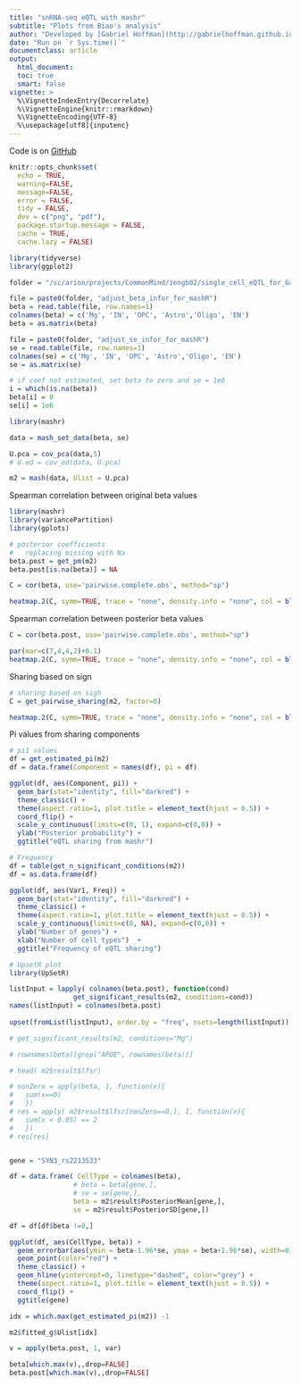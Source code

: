 ```yaml
---
title: "snRNA-seq eQTL with mashr"
subtitle: "Plots from Biao's analysis"
author: "Developed by [Gabriel Hoffman](http://gabrielhoffman.github.io/)"
date: "Run on `r Sys.time()`"
documentclass: article
output: 
  html_document:
  toc: true
  smart: false
vignette: >
  %\VignetteIndexEntry{Decorrelate}
  %\VignetteEngine{knitr::rmarkdown}
  %\VignetteEncoding{UTF-8}
  %\usepackage[utf8]{inputenc}
---
```



<!--- 

cd /sc/arion/projects/CommonMind/hoffman/NPS-AD/work/nps_ad/eqtl/
ml python git
git pull
# rm -rf analysis_freeze1_cache/ analysis_freeze1_files
R --vanilla

system("git pull"); rmarkdown::render("mashr2.Rmd");


# https://hoffmg01.u.hpc.mssm.edu/nps_ad/eqtl/mashr2.html
--->


Code is on [GitHub](https://github.com/GabrielHoffman/nps_ad/blob/master/eqtl/mashr.Rmd)

```r
knitr::opts_chunk$set(
  echo = TRUE,
  warning=FALSE,
  message=FALSE,
  error = FALSE,
  tidy = FALSE,
  dev = c("png", "pdf"),
  package.startup.message = FALSE,
  cache = TRUE,
  cache.lazy = FALSE)
```


```r
library(tidyverse)
library(ggplot2)

folder = "/sc/arion/projects/CommonMind/zengb02/single_cell_eQTL_for_Gabriel_12292022/eQTL_detection/cis-eQTL_detection/analysis/prepare_for_mashR/data_for_Gabriel_mashR/"

file = paste0(folder, "adjust_beta_infor_for_mashR")
beta = read.table(file, row.names=1)
colnames(beta) = c('Mg', 'IN', 'OPC', 'Astro','Oligo', 'EN')
beta = as.matrix(beta)

file = paste0(folder, "adjust_se_infor_for_mashR")
se = read.table(file, row.names=1)
colnames(se) = c('Mg', 'IN', 'OPC', 'Astro','Oligo', 'EN')
se = as.matrix(se)

# if coef not estimated, set beta to zero and se = 1e6
i = which(is.na(beta))
beta[i] = 0
se[i] = 1e6
```

```r
library(mashr)

data = mash_set_data(beta, se)

U.pca = cov_pca(data,5)
# U.ed = cov_ed(data, U.pca)

m2 = mash(data, Ulist = U.pca)
```



Spearman correlation between original beta values
```r
library(mashr)
library(variancePartition)
library(gplots)

# posterior coefficients
#   replacing missing with Na
beta.post = get_pm(m2)
beta.post[is.na(beta)] = NA

C = cor(beta, use='pairwise.complete.obs', method="sp")

heatmap.2(C, symm=TRUE, trace = "none", density.info = "none", col = bluered(100), symbreaks=TRUE, cellnote=round(C, 2), notecol="black", main="Original", key.xlab="Correlation", key.title='', keysize=1, cexRow=1, cexCol=1, margins=c(12,8))
```

Spearman correlation between posterior beta values
```r
C = cor(beta.post, use='pairwise.complete.obs', method="sp")

par(mar=c(7,4,4,2)+0.1) 
heatmap.2(C, symm=TRUE, trace = "none", density.info = "none", col = bluered(100), symbreaks=TRUE, cellnote=round(C, 2), notecol="black", main="mashr", key.xlab="Correlation", key.title='', keysize=1, cexRow=1, cexCol=1, margins=c(12,8))
```
 



Sharing based on sign
```r
# sharing based on sigh
C = get_pairwise_sharing(m2, factor=0)

heatmap.2(C, symm=TRUE, trace = "none", density.info = "none", col = bluered(100), symbreaks=TRUE, cellnote=round(C, 2), notecol="black", main="Sign sharing", key.xlab="Correlation", key.title='', keysize=1, cexRow=1, cexCol=1, margins=c(12,8))
```

Pi values from sharing components
```r
# pi1 values
df = get_estimated_pi(m2)
df = data.frame(Component = names(df), pi = df)

ggplot(df, aes(Component, pi)) + 
  geom_bar(stat="identity", fill="darkred") + 
  theme_classic() +
  theme(aspect.ratio=1, plot.title = element_text(hjust = 0.5)) +
  coord_flip() +
  scale_y_continuous(limits=c(0, 1), expand=c(0,0)) +
  ylab("Posterior probability") +
  ggtitle("eQTL sharing from mashr")
```

```r
# Frequency
df = table(get_n_significant_conditions(m2))
df = as.data.frame(df)

ggplot(df, aes(Var1, Freq)) + 
  geom_bar(stat="identity", fill="darkred") + 
  theme_classic() +
  theme(aspect.ratio=1, plot.title = element_text(hjust = 0.5)) +
  scale_y_continuous(limits=c(0, NA), expand=c(0,0)) +
  ylab("Number of genes") +
  xlab("Number of cell types")  +
  ggtitle("Frequency of eQTL sharing")
```

```r
# UpsetR plot
library(UpSetR)

listInput = lapply( colnames(beta.post), function(cond)
                get_significant_results(m2, conditions=cond))
names(listInput) = colnames(beta.post)
   
upset(fromList(listInput), order.by = "freq", nsets=length(listInput))
```


```r
# get_significant_results(m2, conditions="Mg")

# rownames(beta)[grep("APOE", rownames(beta))]

# head( m2$result$lfsr)

# nonZero = apply(beta, 1, function(x){
#   sum(x==0)
#   })
# res = apply( m2$result$lfsr[nonZero==0,], 1, function(x){
#   sum(x < 0.05) == 2
#   })
# res[res]


gene = "SYN3_rs2213533"

df = data.frame( CellType = colnames(beta), 
                # beta = beta[gene,], 
                # se = se[gene,],
                beta = m2$result$PosteriorMean[gene,],
                se = m2$result$PosteriorSD[gene,])

df = df[df$beta !=0,]

ggplot(df, aes(CellType, beta)) +
  geom_errorbar(aes(ymin = beta-1.96*se, ymax = beta+1.96*se), width=0) + 
  geom_point(color="red") +
  theme_classic() +
  geom_hline(yintercept=0, linetype="dashed", color="grey") +
  theme(aspect.ratio=1, plot.title = element_text(hjust = 0.5)) +
  coord_flip() +
  ggtitle(gene)
```







```r
idx = which.max(get_estimated_pi(m2)) -1

m2$fitted_g$Ulist[idx]

v = apply(beta.post, 1, var)

beta[which.max(v),,drop=FALSE]
beta.post[which.max(v),,drop=FALSE]
```








